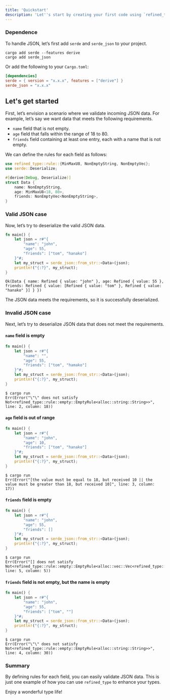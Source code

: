 ```yaml
---
title: 'Quickstart'
description: 'Let''s start by creating your first code using `refined_type`.'
---
```


### Dependence
To handle JSON, let’s first add `serde` and `serde_json` to your project.
```shell
cargo add serde --features derive
cargo add serde_json
```
Or add the following to your `Cargo.toml`:
```toml
[dependencies]
serde = { version = "x.x.x", features = ["derive"] }
serde_json = "x.x.x"
```

## Let's get started
First, let’s envision a scenario where we validate incoming JSON data.
For example, let’s say we want data that meets the following requirements.

* `name` field that is not empty.
* `age` field that falls within the range of 18 to 80.
* `friends` field containing at least one entry, each with a name that is not empty.

We can define the rules for each field as follows:

```rust
use refined_type::rule::{MinMaxU8, NonEmptyString, NonEmptyVec};
use serde::Deserialize;

#[derive(Debug, Deserialize)]
struct Data {
    name: NonEmptyString,
    age: MinMaxU8<18, 80>,
    friends: NonEmptyVec<NonEmptyString>,
}
```

### Valid JSON case
Now, let’s try to deserialize the valid JSON data.

```rust
fn main() {
    let json = r#"{
        "name": "john",
        "age": 55,
        "friends": ["tom", "hanako"]
    }"#;
    let my_struct = serde_json::from_str::<Data>(json);
    println!("{:?}", my_struct);
}
```

```shell
Ok(Data { name: Refined { value: "john" }, age: Refined { value: 55 }, friends: Refined { value: [Refined { value: "tom" }, Refined { value: "hanako" }] } })
```

The JSON data meets the requirements, so it is successfully deserialized.

### Invalid JSON case
Next, let’s try to deserialize JSON data that does not meet the requirements.

#### `name` field is empty
```rust
fn main() {
    let json = r#"{
        "name": "",
        "age": 55,
        "friends": ["tom", "hamako"]
    }"#;
    let my_struct = serde_json::from_str::<Data>(json);
    println!("{:?}", my_struct);
}
```

```shell
$ cargo run
Err(Error("\"\" does not satisfy Not<refined_type::rule::empty::EmptyRule<alloc::string::String>>", line: 2, column: 18))
```

#### `age` field is out of range
```rust
fn main() {
    let json = r#"{
        "name": "john",
        "age": 10,
        "friends": ["tom", "hanako"]
    }"#;
    let my_struct = serde_json::from_str::<Data>(json);
    println!("{:?}", my_struct);
}
```

```shell
$ cargo run
Err(Error("[the value must be equal to 18, but received 10 || the value must be greater than 18, but received 10]", line: 3, column: 17))
```

#### `friends` field is empty
```rust
fn main() {
    let json = r#"{
        "name": "john",
        "age": 55,
        "friends": []
    }"#;
    let my_struct = serde_json::from_str::<Data>(json);
    println!("{:?}", my_struct);
}
```

```shell
$ cargo run
Err(Error("[] does not satisfy Not<refined_type::rule::empty::EmptyRule<alloc::vec::Vec<refined_type::refined::Refined<Not<refined_type::rule::empty::EmptyRule<alloc::string::String>>>>>>", line: 5, column: 5))
```

#### `friends` field is not empty, but the name is empty
```rust
fn main() {
    let json = r#"{
        "name": "john",
        "age": 55,
        "friends": ["tom", ""]
    }"#;
    let my_struct = serde_json::from_str::<Data>(json);
    println!("{:?}", my_struct);
}
```

```shell
$ cargo run
Err(Error("\"\" does not satisfy Not<refined_type::rule::empty::EmptyRule<alloc::string::String>>", line: 4, column: 30))
```

### Summary
By defining rules for each field, you can easily validate JSON data.
This is just one example of how you can use `refined_type` to enhance your types.

Enjoy a wonderful type life!